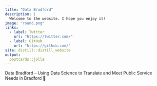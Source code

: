 ```yaml
---
title: "Data Bradford"
description: |
  Welcome to the website. I hope you enjoy it!
image: "round.png"
links:
  - label: Twitter
    url: "https://twitter.com/"
  - label: GitHub
    url: "https://github.com/"
site: distill::distill_website
output:
  postcards::jolla
---
```


Data Bradford – Using Data Science to Translate and Meet Public Service Needs in Bradford 🚀

